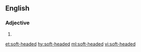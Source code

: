 ==English==

===Adjective===
{{en-adj}}

# {{alternative spelling of|softheaded|lang=en}}

[[et:soft-headed]]
[[hy:soft-headed]]
[[ml:soft-headed]]
[[vi:soft-headed]]